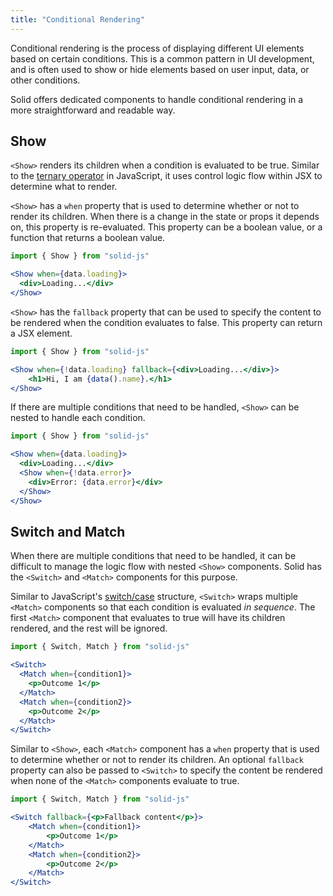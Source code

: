 ```yaml
---
title: "Conditional Rendering"
---
```


Conditional rendering is the process of displaying different UI elements based on certain conditions.
This is a common pattern in UI development, and is often used to show or hide elements based on user input, data, or other conditions.

Solid offers dedicated components to handle conditional rendering in a more straightforward and readable way.

## Show

`<Show>` renders its children when a condition is evaluated to be true.
Similar to the [ternary operator](https://developer.mozilla.org/en-US/docs/Web/JavaScript/Reference/Operators/Conditional_Operator) in JavaScript, it uses control logic flow within JSX to determine what to render.

`<Show>` has a `when` property that is used to determine whether or not to render its children.
When there is a change in the state or props it depends on, this property is re-evaluated.
This property can be a boolean value, or a function that returns a boolean value.

```jsx
import { Show } from "solid-js"

<Show when={data.loading}>
  <div>Loading...</div>
</Show>
```

`<Show>` has the `fallback` property that can be used to specify the content to be rendered when the condition evaluates to false.
This property can return a JSX element.

```jsx
import { Show } from "solid-js"

<Show when={!data.loading} fallback={<div>Loading...</div>}>
	<h1>Hi, I am {data().name}.</h1>
</Show>
```

If there are multiple conditions that need to be handled, `<Show>` can be nested to handle each condition.

```jsx
import { Show } from "solid-js"

<Show when={data.loading}>
  <div>Loading...</div>
  <Show when={!data.error}>
    <div>Error: {data.error}</div>
  </Show>
</Show>
```


## Switch and Match

When there are multiple conditions that need to be handled, it can be difficult to manage the logic flow with nested `<Show>` components.
Solid has the `<Switch>` and `<Match>` components for this purpose.

Similar to JavaScript's [switch/case](https://developer.mozilla.org/en-US/docs/Web/JavaScript/Reference/Statements/switch) structure, `<Switch>` wraps multiple `<Match>` components so that each condition is evaluated _in sequence_.
The first `<Match>` component that evaluates to true will have its children rendered, and the rest will be ignored.

```jsx
import { Switch, Match } from "solid-js"

<Switch>
  <Match when={condition1}>
    <p>Outcome 1</p>
  </Match>
  <Match when={condition2}>
    <p>Outcome 2</p>
  </Match>
</Switch>
```

Similar to `<Show>`, each `<Match>` component has a `when` property that is used to determine whether or not to render its children.
An optional `fallback` property can also be passed to `<Switch>` to specify the content be rendered when none of the `<Match>` components evaluate to true.

```jsx
import { Switch, Match } from "solid-js"

<Switch fallback={<p>Fallback content</p>}>
	<Match when={condition1}>
		<p>Outcome 1</p>
	</Match>
	<Match when={condition2}>
		<p>Outcome 2</p>
	</Match>
</Switch>
```